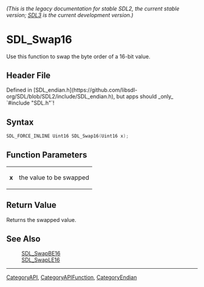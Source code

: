 ====== (This is the legacy documentation for stable SDL2, the current stable version; [https://wiki.libsdl.org/SDL3/ SDL3] is the current development version.) ======
= SDL_Swap16 =

Use this function to swap the byte order of a 16-bit value.

== Header File ==

Defined in [SDL_endian.h](https://github.com/libsdl-org/SDL/blob/SDL2/include/SDL_endian.h), but apps should _only_ `#include "SDL.h"`!

== Syntax ==

<syntaxhighlight lang='c'>
SDL_FORCE_INLINE Uint16 SDL_Swap16(Uint16 x);</syntaxhighlight>

== Function Parameters ==

{|
|'''x'''
|the value to be swapped
|}

== Return Value ==

Returns the swapped value.

== See Also ==

:[[SDL_SwapBE16]]
:[[SDL_SwapLE16]]

----
[[CategoryAPI]], [[CategoryAPIFunction]], [[CategoryEndian]]


